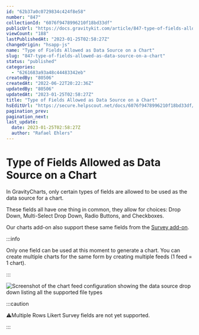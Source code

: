 ```yaml
---
id: "62b37a0c0729834c424f8e58"
number: "847"
collectionId: "6076f9478996210f18bd33df"
publicUrl: "https://docs.gravitykit.com/article/847-type-of-fields-allowed-as-data-source-on-a-chart"
viewCount: "188"
lastPublishedAt: "2023-01-25T02:58:27Z"
changeOrigin: "hsapp-js"
name: "Type of Fields Allowed as Data Source on a Chart"
slug: "847-type-of-fields-allowed-as-data-source-on-a-chart"
status: "published"
categories: 
  - "6261683a93a48c44483342eb"
createdBy: "80506"
createdAt: "2022-06-22T20:22:36Z"
updatedBy: "80506"
updatedAt: "2023-01-25T02:58:27Z"
title: "Type of Fields Allowed as Data Source on a Chart"
hsEditUrl: "https://secure.helpscout.net/docs/6076f9478996210f18bd33df/article/62b37a0c0729834c424f8e58"
pagination_prev: 
pagination_next: 
last_update:
  date: 2023-01-25T02:58:27Z
  author: "Rafael Ehlers"
---
```


# Type of Fields Allowed as Data Source on a Chart

In GravityCharts, only certain types of fields are allowed to be used as the data source for a chart.

These fields all have one thing in common, they allow for choices: Drop Down, Multi-Select Drop Down, Radio Buttons, and Checkboxes.

Our charts add-on also support these same fields from the [Survey add-on](https://www.gravityforms.com/add-ons/survey/).


:::info

Only one field can be used at this moment to generate a chart. You can create multiple charts for the same form by creating multiple feeds (1 feed = 1 chart).

:::

  ![Screenshot of the chart feed configuration showing the data source drop down listing all the supported file types](https://s3.amazonaws.com/helpscout.net/docs/assets/54c58489e4b051242988532c/images/62b37c4687c5bb4d58df37ac/file-IRqivoUGbp.png)


:::caution

⚠️Multiple Rows Likert Survey fields are not yet supported.

:::

 